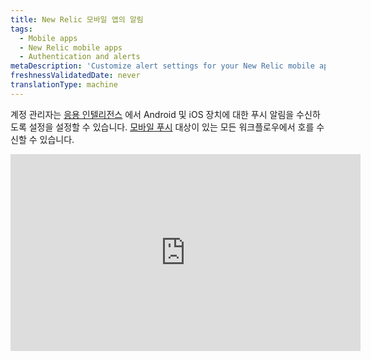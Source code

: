 ```yaml
---
title: New Relic 모바일 앱의 알림
tags:
  - Mobile apps
  - New Relic mobile apps
  - Authentication and alerts
metaDescription: 'Customize alert settings for your New Relic mobile app, including email or push notifications. View and acknowledge view alerting incidents.'
freshnessValidatedDate: never
translationType: machine
---
```


계정 관리자는 [응용 인텔리전스](/docs/alerts-applied-intelligence/new-relic-alerts/get-started/introduction-applied-intelligence) 에서 Android 및 iOS 장치에 대한 푸시 알림을 수신하도록 설정을 설정할 수 있습니다. [모바일 푸시](/docs/alerts-applied-intelligence/notifications/notification-integrations#mobile_push) 대상이 있는 모든 워크플로우에서 <InlinePopover type="alerts"/>호를 수신할 수 있습니다.

<iframe
  width="560"
  height="315"
  src="https://www.youtube.com/embed/bVJZUatrCpY"
  title="YouTube video player"
  frameborder="0"
  allow="accelerometer; autoplay; clipboard-write; encrypted-media; gyroscope; picture-in-picture; web-share"
  allowfullscreen
/>

## 요구 사항 [#requirements]

[New Relic One 사용자 모델](/docs/accounts/original-accounts-billing/original-product-based-pricing/overview-user-models) 과 [원본 사용자 모델](/docs/accounts/original-accounts-billing/original-product-based-pricing/overview-user-models) 모두의 사용자는 모바일 푸시를 [대상](/docs/alerts-applied-intelligence/notifications/notification-integrations#mobile_push) 으로 하는 워크플로를 설정할 수 있습니다.

## 알림 켜기 또는 끄기 [#enabling-alerts]

Android 또는 iOS 앱에서 New Relic 계정에 로그인하면 기기가 자동으로 사용자와 연결됩니다. [워크플로에 모바일 푸시 대상을 추가](/docs/alerts-applied-intelligence/applied-intelligence/incident-workflows/incident-workflows#add-workflow) 해야 합니다.

## 문제 인시던트 세부정보 보기 [#viewing-alerts]

알림은 기기의 잠금 화면에 자동으로 나타납니다. New Relic 앱을 시작하려면:

1. 장치에 따라 다음을 수행하십시오.

   * Android 기기의 경우 알림 창에서 알림을 탭하세요.
   * iOS 기기에서는 화면을 스와이프합니다.

2. 뉴렐릭 앱의

   <DoNotTranslate>**Alerts & AI**</DoNotTranslate>

   메뉴에서 문제를 선택하여 관련 오류 세부정보를 확인하세요.

3. 선택적으로

   <DoNotTranslate>**Acknowledge**</DoNotTranslate>

   선택합니다.

4. 선택적으로 추가 세부정보를 보려면

   <DoNotTranslate>**Overview**</DoNotTranslate>

   ,

   <DoNotTranslate>**Incidents**</DoNotTranslate>

   또는

   <DoNotTranslate>**Issue log**</DoNotTranslate>

   선택합니다.

기본 메뉴의 <DoNotTranslate>**Alerts**</DoNotTranslate> 목록에는 시간별로 정렬된 문제가 표시됩니다. 추가 필터를 적용하거나 오른쪽 상단에서 기간을 변경할 수 있습니다.

## 경고 설정 문제 해결 [#troubleshooting]

푸시 알림이 모바일 장치에서 작동하지 않는 경우:

1. [요구 사항](#requirements) 을 충족하는지 확인합니다.
2. [경고가 활성화](#enabling-alerts) 되어 있는지 확인합니다.
3. 모바일 장치의 [알림 설정](#notification-settings) 을 확인하여 New Relic이 푸시 알림을 보낼 수 있는지 확인하십시오.

모바일 장치에 대한 알림 설정이 올바르지만 여전히 알림을 받지 못하는 [경우 계정에서 장치를 삭제](#account-delete) 한 다음 New Relic 애플리케이션을 [제거](#uninstall-app) 하고 [다시 설치](#reinstall-app) 하십시오.

<CollapserGroup>
  <Collapser
    id="notification-settings"
    title="모바일 장치의 알림 설정 확인"
  >
    모바일 장치에 대한 절차를 따르십시오.

    <table>
      <thead>
        <tr>
          <th style={{ width: "150px" }}>
            <DoNotTranslate>
              **Device**
            </DoNotTranslate>
          </th>

          <th>
            <DoNotTranslate>
              **To check notification settings:**
            </DoNotTranslate>
          </th>
        </tr>
      </thead>

      <tbody>
        <tr>
          <td>
            Android
          </td>

          <td>
            1. Android 기기의

               <DoNotTranslate>**Settings**</DoNotTranslate>

               에서

               <DoNotTranslate>**Sound and notification**</DoNotTranslate>

               선택합니다.

            2. 음량 설정을 확인하세요.

            3. 선택사항:

               <DoNotTranslate>**Also vibrate for calls**</DoNotTranslate>

               (를) 활성화합니다.

            4. <DoNotTranslate>**Interruptions**</DoNotTranslate>

               에 대한 설정을 확인하세요.

            5. <DoNotTranslate>**Notification**</DoNotTranslate>

               에 대한 설정을 확인하세요.

            6. <DoNotTranslate>**App notifications**</DoNotTranslate>

               설정 확인: 뉴렐릭 앱을 선택한 다음

               <DoNotTranslate>**Block**</DoNotTranslate>

               및

               <DoNotTranslate>**Priority**</DoNotTranslate>

               설정을 확인합니다.
          </td>
        </tr>

        <tr>
          <td>
            iOS
          </td>

          <td>
            1. [방해 금지 모드](http://support.apple.com/kb/HT5463) 가 꺼져 있는지 확인: iOS

               <DoNotTranslate>**Settings**</DoNotTranslate>

               앱에서

               <DoNotTranslate>**Do Not Disturb**</DoNotTranslate>

               선택하고

               <DoNotTranslate>**Manual**</DoNotTranslate>

               스위치가 꺼져 있는지 확인하세요.

            2. 뉴렐릭 앱이 공지를 보낼 수 있는지 확인하세요. iOS

               <DoNotTranslate>**Settings**</DoNotTranslate>

               앱에서

               <DoNotTranslate>**Notifications**</DoNotTranslate>

               선택하고 앱 목록에서 뉴렐릭 앱을 찾으세요.

            3. <DoNotTranslate>**Allow Notifications**</DoNotTranslate>

               스위치가 켜져 있는지 확인하세요.

            4. 공지 스타일이

               <DoNotTranslate>**Banners**</DoNotTranslate>

               또는

               <DoNotTranslate>**Alerts**</DoNotTranslate>

               으로 설정되어 있는지 확인하세요.

            5. 선택사항: 오디오 알림을 활성화하려면

               <DoNotTranslate>**Sounds**</DoNotTranslate>

               켜기로 설정합니다.
          </td>
        </tr>
      </tbody>
    </table>
  </Collapser>

  <Collapser
    id="account-delete"
    title="New Relic 계정에서 Android 또는 iOS 기기 삭제"
  >
    New Relic 계정에서 모바일 장치를 삭제하려면 NerdGraph API 탐색기를 사용하십시오.

    1. <DoNotTranslate>**Query**</DoNotTranslate> actor -> mobilePushNotification -> devices를 선택하고 appVersion, deviceId 및 deviceName을 선택하여 [현재 장치를 확인하세요](https://api.newrelic.com/graphiql?#query=query%20List%20%7B%0A%20%20actor%20%7B%0A%20%20%20%20mobilePushNotification%20%7B%0A%20%20%20%20%20%20devices%20%7B%0A%20%20%20%20%20%20%20%20appVersion%0A%20%20%20%20%20%20%20%20deviceId%0A%20%20%20%20%20%20%20%20deviceName%0A%20%20%20%20%20%20%20%20operatingSystem%0A%20%20%20%20%20%20%7D%0A%20%20%20%20%7D%0A%20%20%7D%0A%7D%0A) . 이 쿼리를 실행하여 장치 목록을 가져옵니다.

    2. <DoNotTranslate>**Mutate**</DoNotTranslate> 변형 -> mobilePushNotificationRemoveDevice를 선택하고 위 목록에서 deviceId를 전달하여 장치를 [제거](https://api.newrelic.com/graphiql?#query=mutation%20%7B%0A%20%20mobilePushNotificationRemoveDevice%28deviceId%3A%20%22%22%29%20%7B%0A%20%20%20%20message%0A%20%20%7D%0A%7D%0A) 합니다.

       또는 메뉴 -> 설정의 인앱 <DoNotTranslate>**Settings**</DoNotTranslate> 옵션에서 기기를 제거할 수 있습니다.

    3. <DoNotTranslate>**Push notification devices**</DoNotTranslate> 아래를 살펴보고 거기에서 제거하세요. iOS에서는 기기를 오른쪽에서 왼쪽으로 슬라이드하여 <DoNotTranslate>**Delete**</DoNotTranslate> , Android에서는 <DoNotTranslate>**Delete**</DoNotTranslate>

       장치에서 New Relic 앱을 [다시 설치](#uninstall-app) 하는 단계를 계속하십시오.
  </Collapser>

  <Collapser
    id="uninstall-app"
    title="New Relic 모바일 앱 제거"
  >
    절차에 따라 장치에서 New Relic 앱을 제거한 다음 다시 설치하십시오.

    <table>
      <thead>
        <tr>
          <th style={{ width: "150px" }}>
            <DoNotTranslate>
              **Device**
            </DoNotTranslate>
          </th>

          <th>
            <DoNotTranslate>
              **To uninstall the New Relic app:**
            </DoNotTranslate>
          </th>
        </tr>
      </thead>

      <tbody>
        <tr>
          <td>
            Android
          </td>

          <td>
            1. Android 기기의

               <DoNotTranslate>**Settings**</DoNotTranslate>

               에서

               <DoNotTranslate>**Apps**</DoNotTranslate>

               선택한 다음 뉴렐릭 앱을 선택하세요.

            2. <DoNotTranslate>**Uninstall**</DoNotTranslate>

               선택합니다.

            3. New Relic 앱을 [다시 설치](#reinstall-app) 하는 단계를 계속하십시오.
          </td>
        </tr>

        <tr>
          <td>
            iOS
          </td>

          <td>
            1. iOS 홈 화면에서 New Relic 아이콘이 흔들릴 때까지 길게 누릅니다.

            2. [앱을 삭제](http://support.apple.com/kb/TI135) 하려면

               <DoNotTranslate>**X**</DoNotTranslate>

               아이콘을 선택하세요.

            3. New Relic 앱을 [다시 설치](#reinstall-app) 하는 단계를 계속하십시오.
          </td>
        </tr>
      </tbody>
    </table>
  </Collapser>

  <Collapser
    id="reinstall-app"
    title="New Relic 모바일 앱 다시 설치"
  >
    New Relic 모바일 앱을 다시 설치하려면:

    1. Android 기기에서 [<DoNotTranslate>**Google Play Store**</DoNotTranslate>](https://play.google.com/store/apps/details?id=com.newrelic.rpm) 선택합니다.

       또는

       iOS 기기의 홈 화면에서 [<DoNotTranslate>**App Store**</DoNotTranslate> 선택합니다.](https://itunes.apple.com/us/app/new-relic/id594038638?mt=8)

    2. <DoNotTranslate>**New Relic**</DoNotTranslate> 을(를) 검색하세요.

    3. 앱을 다운로드합니다.

    4. 다운로드가 완료되면 New Relic 계정으로 New Relic 모바일 앱에 로그인합니다.
  </Collapser>
</CollapserGroup>